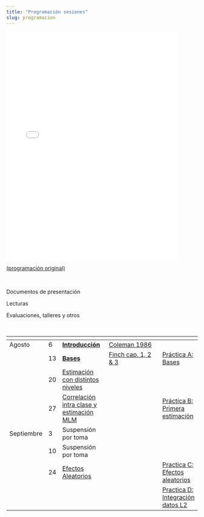 ```yaml
---
title: "Programación sesiones"
slug: programacion
---
```



<embed src="/programa/multinivel2019prog_sesiones2.pdf" type="application/pdf" width="90%" height="600px" />

[(programación original)](/programa/multinivel2019prog_sesiones.pdf)

<br>

<i class="fas fa-chalkboard-teacher"></i> Documentos de presentación

<i class="fas fa-book-reader"></i> Lecturas

<i class="fas fa-user-edit"></i> Evaluaciones, talleres y otros

<br>

| | | <i class="fas fa-chalkboard-teacher"></i> |<i class="fas fa-book-reader"></i> | <i class="fas fa-user-edit"></i> |
|----- | -- |-----------------|-------------------------- |-------------|
| Agosto | 6  | [**Introducción**](../docpres/01_intro/1mlmintro.html)   | [Coleman 1986](../readings/coleman1986.pdf)  | |
|        | 13 | [**Bases**](../docpres/02_bases/2mlmbases.html)   |  [Finch cap. 1, 2 & 3](../readings/finch_etal 2014cap123.pdf)    | [Práctica A: Bases](../practicas/a_introreg/a_introreg.html) |
|        | 20 | [Estimación con distintos niveles](../docpres/03_jerarquicos/3jerarquicos.html)    |      |  |
|        | 27  | [Correlación intra clase y estimación MLM](../docpres/04_icc&ranef/4icc-ranef.html)   |   | [Práctica B: Primera estimación](../practicas/b_iccranef/b_icc-ranef.html)   |
| Septiembre  | 3  | Suspensión por toma  |   |   |
|             | 10 | Suspensión por toma  |   |   |
|              | 24 | [Efectos Aleatorios](../docpres/05_ranef/5ranef.html)  |   | [Practica C: Efectos aleatorios](../practicas/c_ranef.html)  |
|              |   |    |   | [Practica D: Integración datos L2](../practicas/d_datosL2.html)  |
